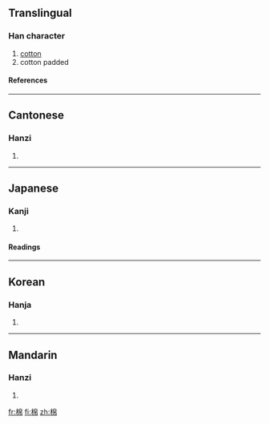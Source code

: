==Translingual==
===Han character===
{{Han char|rn=75|rad=木|as=08|sn=12|four=4692<sub>7</sub>|canj=木竹日月 (DHAB)}}
# [[cotton]]
# cotton padded
====References====
{{Han ref|kx=0531.240|dkj=14919|dj=0920.080|hdz=21234.030|uh=68C9|ud=26825|bh=B4D6|bd=46294}}

----
==Cantonese==
===Hanzi===
{{yue-hanzi|jyut=|y=min4}}
# {{defn|Cantonese}}

----
==Japanese==
===Kanji===
{{ja-kanji|grade=|rs=木08}}
# {{defn|Japanese}} 
====Readings====
{{ja-readings|on=[[めん]] (men)|kun=[[わた]] (wata)}}

----
==Korean==
===Hanja===
{{ko-hanja|hangeul=면|eumhun=|rv=myeon|mr=myŏn|y=myen}}
# {{defn|Korean}}

----
==Mandarin==
===Hanzi===
{{cmn-hanzi|pin=[[mián]] (mian2)|wg=mien<sup>2</sup>}}
# {{defn|Mandarin}}

[[fr:棉]]
[[fi:棉]]
[[zh:棉]]